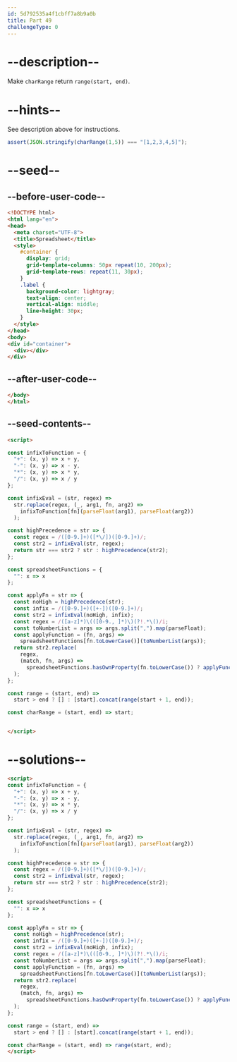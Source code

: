 ```yaml
---
id: 5d792535a4f1cbff7a8b9a0b
title: Part 49
challengeType: 0
---
```


# --description--

Make `charRange` return `range(start, end)`.

# --hints--

See description above for instructions.

```js
assert(JSON.stringify(charRange(1,5)) === "[1,2,3,4,5]");
```

# --seed--

## --before-user-code--

```html
<!DOCTYPE html>
<html lang="en">
<head>
  <meta charset="UTF-8">
  <title>Spreadsheet</title>
  <style>
    #container {
      display: grid;
      grid-template-columns: 50px repeat(10, 200px);
      grid-template-rows: repeat(11, 30px);
    }
    .label {
      background-color: lightgray;
      text-align: center;
      vertical-align: middle;
      line-height: 30px;
    }
  </style>
</head>
<body>
<div id="container">
  <div></div>
</div>
```

## --after-user-code--

```html
</body>
</html>
```

## --seed-contents--

```html
<script>

const infixToFunction = {
  "+": (x, y) => x + y,
  "-": (x, y) => x - y,
  "*": (x, y) => x * y,
  "/": (x, y) => x / y
};

const infixEval = (str, regex) =>
  str.replace(regex, (_, arg1, fn, arg2) =>
    infixToFunction[fn](parseFloat(arg1), parseFloat(arg2))
  );

const highPrecedence = str => {
  const regex = /([0-9.]+)([*\/])([0-9.]+)/;
  const str2 = infixEval(str, regex);
  return str === str2 ? str : highPrecedence(str2);
};

const spreadsheetFunctions = {
  "": x => x
};

const applyFn = str => {
  const noHigh = highPrecedence(str);
  const infix = /([0-9.]+)([+-])([0-9.]+)/;
  const str2 = infixEval(noHigh, infix);
  const regex = /([a-z]*)\(([0-9., ]*)\)(?!.*\()/i;
  const toNumberList = args => args.split(",").map(parseFloat);
  const applyFunction = (fn, args) =>
    spreadsheetFunctions[fn.toLowerCase()](toNumberList(args));
  return str2.replace(
    regex,
    (match, fn, args) =>
      spreadsheetFunctions.hasOwnProperty(fn.toLowerCase()) ? applyFunction(fn, args) : match
  );
};

const range = (start, end) =>
  start > end ? [] : [start].concat(range(start + 1, end));

const charRange = (start, end) => start;


</script>
```

# --solutions--

```html
<script>
const infixToFunction = {
  "+": (x, y) => x + y,
  "-": (x, y) => x - y,
  "*": (x, y) => x * y,
  "/": (x, y) => x / y
};

const infixEval = (str, regex) =>
  str.replace(regex, (_, arg1, fn, arg2) =>
    infixToFunction[fn](parseFloat(arg1), parseFloat(arg2))
  );

const highPrecedence = str => {
  const regex = /([0-9.]+)([*\/])([0-9.]+)/;
  const str2 = infixEval(str, regex);
  return str === str2 ? str : highPrecedence(str2);
};

const spreadsheetFunctions = {
  "": x => x
};

const applyFn = str => {
  const noHigh = highPrecedence(str);
  const infix = /([0-9.]+)([+-])([0-9.]+)/;
  const str2 = infixEval(noHigh, infix);
  const regex = /([a-z]*)\(([0-9., ]*)\)(?!.*\()/i;
  const toNumberList = args => args.split(",").map(parseFloat);
  const applyFunction = (fn, args) =>
    spreadsheetFunctions[fn.toLowerCase()](toNumberList(args));
  return str2.replace(
    regex,
    (match, fn, args) =>
      spreadsheetFunctions.hasOwnProperty(fn.toLowerCase()) ? applyFunction(fn, args) : match
  );
};

const range = (start, end) =>
  start > end ? [] : [start].concat(range(start + 1, end));

const charRange = (start, end) => range(start, end);
</script>
```
